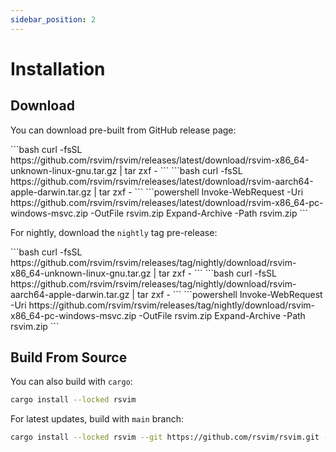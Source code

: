 ```yaml
---
sidebar_position: 2
---
```



# Installation

## Download

You can download pre-built from GitHub release page:

<Tabs>
  <TabItem value="linux" label="linux" default>
    ```bash
    curl -fsSL https://github.com/rsvim/rsvim/releases/latest/download/rsvim-x86_64-unknown-linux-gnu.tar.gz | tar zxf -
    ```
  </TabItem>
  <TabItem value="mac" label="mac">
    ```bash
    curl -fsSL https://github.com/rsvim/rsvim/releases/latest/download/rsvim-aarch64-apple-darwin.tar.gz | tar zxf -
    ```
  </TabItem>
  <TabItem value="windows" label="windows">
    ```powershell
    Invoke-WebRequest -Uri https://github.com/rsvim/rsvim/releases/latest/download/rsvim-x86_64-pc-windows-msvc.zip -OutFile rsvim.zip
    Expand-Archive -Path rsvim.zip
    ```
  </TabItem>
</Tabs>

For nightly, download the `nightly` tag pre-release:


<Tabs>
  <TabItem value="linux" label="linux" default>
    ```bash
    curl -fsSL https://github.com/rsvim/rsvim/releases/tag/nightly/download/rsvim-x86_64-unknown-linux-gnu.tar.gz | tar zxf -
    ```
  </TabItem>
  <TabItem value="mac" label="mac">
    ```bash
    curl -fsSL https://github.com/rsvim/rsvim/releases/tag/nightly/download/rsvim-aarch64-apple-darwin.tar.gz | tar zxf -
    ```
  </TabItem>
  <TabItem value="windows" label="windows">
    ```powershell
    Invoke-WebRequest -Uri https://github.com/rsvim/rsvim/releases/tag/nightly/download/rsvim-x86_64-pc-windows-msvc.zip -OutFile rsvim.zip
    Expand-Archive -Path rsvim.zip
    ```
  </TabItem>
</Tabs>

## Build From Source

You can also build with `cargo`:

```bash
cargo install --locked rsvim
```

For latest updates, build with `main` branch:

```bash
cargo install --locked rsvim --git https://github.com/rsvim/rsvim.git --branch main
```

